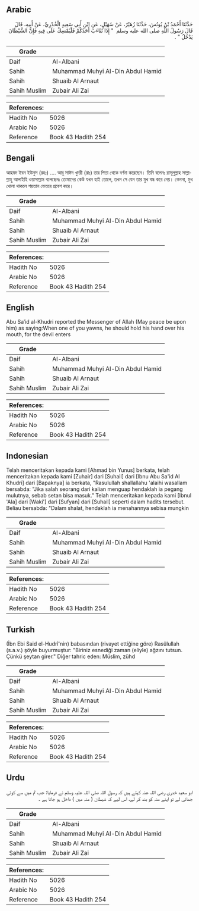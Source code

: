 ## Arabic


<div dir="rtl" lang="ar" style={{fontSize:'larger',backgroundColor:'#f8f9fa',padding:20}}>
حَدَّثَنَا أَحْمَدُ بْنُ يُونُسَ، حَدَّثَنَا زُهَيْرٌ، عَنْ سُهَيْلٍ، عَنِ ابْنِ أَبِي سَعِيدٍ الْخُدْرِيِّ، عَنْ أَبِيهِ، قَالَ قَالَ رَسُولُ اللَّهِ صلى الله عليه وسلم ‏ "‏ إِذَا تَثَاءَبَ أَحَدُكُمْ فَلْيُمْسِكْ عَلَى فِيهِ فَإِنَّ الشَّيْطَانَ يَدْخُلُ ‏"‏ ‏.‏
</div>
<div style={{backgroundColor:'#f8f9fa',padding:20, marginBottom: 10}}><table> <thead> <tr> <th>Grade</th> <th></th> </tr> </thead> <tbody> <tr><td>Daif</td><td>Al-Albani</td></tr><tr><td>Sahih</td><td>Muhammad Muhyi Al-Din Abdul Hamid</td></tr><tr><td>Sahih</td><td>Shuaib Al Arnaut</td></tr><tr><td>Sahih Muslim</td><td>Zubair Ali Zai</td></tr></tbody></table><table> <thead> <tr> <th>References:</th> <th></th> </tr> </thead> <tbody><tr><td>Hadith No</td><td>5026</td></tr><tr><td>Arabic No</td><td>5026</td></tr><tr><td>Reference</td><td>Book 43 Hadith 254</td></tr></tbody></table></div>

## Bengali


<div dir="ltr" lang="bn" style={{fontSize:'larger',backgroundColor:'#f8f9fa',padding:20}}>
আহমদ ইবন ইউনুস (রহঃ) .... আবূ সাঈদ খুদরী (রাঃ) তার পিতা থেকে বর্ণনা করেছেন। তিনি বলেনঃ রাসূলুল্লাহ সাল্লাল্লাহু আলাইহি ওয়াসাল্লাম বলেছেনঃ তোমাদের কেউ যখন হাই তোলে, তখন সে যেন তার মুখ বন্ধ করে নেয়। কেননা, মুখ খোলা থাকলে শয়তান ভেতরে প্রবেশ করে।
</div>
<div style={{backgroundColor:'#f8f9fa',padding:20, marginBottom: 10}}><table> <thead> <tr> <th>Grade</th> <th></th> </tr> </thead> <tbody> <tr><td>Daif</td><td>Al-Albani</td></tr><tr><td>Sahih</td><td>Muhammad Muhyi Al-Din Abdul Hamid</td></tr><tr><td>Sahih</td><td>Shuaib Al Arnaut</td></tr><tr><td>Sahih Muslim</td><td>Zubair Ali Zai</td></tr></tbody></table><table> <thead> <tr> <th>References:</th> <th></th> </tr> </thead> <tbody><tr><td>Hadith No</td><td>5026</td></tr><tr><td>Arabic No</td><td>5026</td></tr><tr><td>Reference</td><td>Book 43 Hadith 254</td></tr></tbody></table></div>

## English


<div dir="ltr" lang="en" style={{fontSize:'larger',backgroundColor:'#f8f9fa',padding:20}}>
Abu Sa’id al-Khudri reported the Messenger of Allah (May peace be upon him) as saying:When one of you yawns, he should hold his hand over his mouth, for the devil enters
</div>
<div style={{backgroundColor:'#f8f9fa',padding:20, marginBottom: 10}}><table> <thead> <tr> <th>Grade</th> <th></th> </tr> </thead> <tbody> <tr><td>Daif</td><td>Al-Albani</td></tr><tr><td>Sahih</td><td>Muhammad Muhyi Al-Din Abdul Hamid</td></tr><tr><td>Sahih</td><td>Shuaib Al Arnaut</td></tr><tr><td>Sahih Muslim</td><td>Zubair Ali Zai</td></tr></tbody></table><table> <thead> <tr> <th>References:</th> <th></th> </tr> </thead> <tbody><tr><td>Hadith No</td><td>5026</td></tr><tr><td>Arabic No</td><td>5026</td></tr><tr><td>Reference</td><td>Book 43 Hadith 254</td></tr></tbody></table></div>

## Indonesian


<div dir="ltr" lang="id" style={{fontSize:'larger',backgroundColor:'#f8f9fa',padding:20}}>
Telah menceritakan kepada kami [Ahmad bin Yunus] berkata, telah menceritakan kepada kami [Zuhair] dari [Suhail] dari [Ibnu Abu Sa'id Al Khudri] dari [Bapaknya] ia berkata, "Rasulullah shallallahu 'alaihi wasallam bersabda: "Jika salah seorang dari kalian menguap hendaklah ia pegang mulutnya, sebab setan bisa masuk." Telah menceritakan kepada kami [Ibnul 'Ala] dari [Waki'] dari [Sufyan] dari [Suhail] seperti dalam hadits tersebut. Beliau bersabda: "Dalam shalat, hendaklah ia menahannya sebisa mungkin
</div>
<div style={{backgroundColor:'#f8f9fa',padding:20, marginBottom: 10}}><table> <thead> <tr> <th>Grade</th> <th></th> </tr> </thead> <tbody> <tr><td>Daif</td><td>Al-Albani</td></tr><tr><td>Sahih</td><td>Muhammad Muhyi Al-Din Abdul Hamid</td></tr><tr><td>Sahih</td><td>Shuaib Al Arnaut</td></tr><tr><td>Sahih Muslim</td><td>Zubair Ali Zai</td></tr></tbody></table><table> <thead> <tr> <th>References:</th> <th></th> </tr> </thead> <tbody><tr><td>Hadith No</td><td>5026</td></tr><tr><td>Arabic No</td><td>5026</td></tr><tr><td>Reference</td><td>Book 43 Hadith 254</td></tr></tbody></table></div>

## Turkish


<div dir="ltr" lang="tr" style={{fontSize:'larger',backgroundColor:'#f8f9fa',padding:20}}>
(İbn Ebi Said el-Hudrî'nin) babasından (rivayet ettiğine göre) Rasûlullah (s.a.v.) şöyle buyurmuştur: "Biriniz esnediği zaman (eliyle) ağzını tutsun. Çünkü şeytan girer." Diğer tahric eden: Müslim, zühd
</div>
<div style={{backgroundColor:'#f8f9fa',padding:20, marginBottom: 10}}><table> <thead> <tr> <th>Grade</th> <th></th> </tr> </thead> <tbody> <tr><td>Daif</td><td>Al-Albani</td></tr><tr><td>Sahih</td><td>Muhammad Muhyi Al-Din Abdul Hamid</td></tr><tr><td>Sahih</td><td>Shuaib Al Arnaut</td></tr><tr><td>Sahih Muslim</td><td>Zubair Ali Zai</td></tr></tbody></table><table> <thead> <tr> <th>References:</th> <th></th> </tr> </thead> <tbody><tr><td>Hadith No</td><td>5026</td></tr><tr><td>Arabic No</td><td>5026</td></tr><tr><td>Reference</td><td>Book 43 Hadith 254</td></tr></tbody></table></div>

## Urdu


<div dir="rtl" lang="ur" style={{fontSize:'larger',backgroundColor:'#f8f9fa',padding:20}}>
ابو سعید خدری رضی اللہ عنہ کہتے ہیں کہ رسول اللہ صلی اللہ علیہ وسلم نے فرمایا: جب تم میں سے کوئی جمائی لے تو اپنے منہ کو بند کر لے، اس لیے کہ شیطان ( منہ میں ) داخل ہو جاتا ہے ۔
</div>
<div style={{backgroundColor:'#f8f9fa',padding:20, marginBottom: 10}}><table> <thead> <tr> <th>Grade</th> <th></th> </tr> </thead> <tbody> <tr><td>Daif</td><td>Al-Albani</td></tr><tr><td>Sahih</td><td>Muhammad Muhyi Al-Din Abdul Hamid</td></tr><tr><td>Sahih</td><td>Shuaib Al Arnaut</td></tr><tr><td>Sahih Muslim</td><td>Zubair Ali Zai</td></tr></tbody></table><table> <thead> <tr> <th>References:</th> <th></th> </tr> </thead> <tbody><tr><td>Hadith No</td><td>5026</td></tr><tr><td>Arabic No</td><td>5026</td></tr><tr><td>Reference</td><td>Book 43 Hadith 254</td></tr></tbody></table></div>